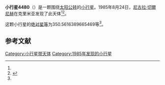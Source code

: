 {{Infobox planet
| bgcolour = #FFFFC0
| name = 4480 Nikitibotania
| symbol = 
| image = 
| caption = 
| discovery = yes
| discovery_ref = 
| discoverer = [[尼古拉·切爾尼赫|尼古拉·切爾尼赫]]
| discovery_site = [[克里米亚|克里米亚]] 
| discovered = 1985年8月24日
| designations = yes
| mp_name = 
| named_after = 
| alt_names = 1985 QM4/ 1936 VF / 1974 VD1 / 1983 CQ
| mp_category = [[主带小行星|主带小行星]]
| orbit_ref = <ref name="a">[http://ssd.jpl.nasa.gov/sbdb.cgi?sstr=4480 4480 Nikitibotania] {{Wayback|url=http://ssd.jpl.nasa.gov/sbdb.cgi?sstr=4480 |date=20201124005419 }}，小行星數據庫瀏覽器（JPL Small-Body Database Browser）－[[美国国家航空航天局|美国国家航空航天局]]喷气推进实验室</ref>
| epoch = 2456400.5 (2013年4月18日更新)
| aphelion = {{convert|2.841525435754763|AU|km|3|abbr=on|lk=out}}
| perihelion = {{convert|2.02193382075705|AU|km|3|abbr=on}}
| semimajor = {{convert|2.431729628255906|AU|km|3|abbr=on}}
| eccentricity = 0.1685203
| period = 1385.068831 [[日|日]]<br />3.79[[儒略年|儒略年]]
| avg_speed = 
| inclination = 3.397639289656976
| asc_node = 50.34273781947456
| mean_anomaly = 
| arg_peri = 350.5616389665469
| satellites = 
| physical_characteristics = yes
| dimensions = 
| mass = 
| density = 
| surface_grav = 
| escape_velocity = 
| sidereal_day = 
| axial_tilt = 
| pole_ecliptic_lat = 
| pole_ecliptic_lon = 
| albedo = 
| temperatures= 
| temp_name1 = 
| mean_temp_1 = 
| max_temp_1 = 
| temp_name2 = 
| max_temp_2 = 
| spectral_type = 
| abs_magnitude = 350.5616389665469
}}

'''小行星4480'''（{{lang-en|4480 Nikitibotania}}）是一颗围绕[[太阳|太阳]][[公转|公转]]的[[小行星|小行星]]。1985年8月24日，[[尼古拉·切爾尼赫|尼古拉·切爾尼赫]]在克里米亚发现了此天体<ref name="a" /><ref>{{cite news|title=小行星列表|url=http://cfa-www.harvard.edu/iau/lists/NumberedMPs.txt|accessdate=2013-07-08|newspaper=哈佛大学|archive-date=2008-05-17|archive-url=https://web.archive.org/web/20080517010638/http://cfa-www.harvard.edu/iau/lists/NumberedMPs.txt|dead-url=no}}</ref>。

这颗小行星的[[绝对星等|绝对星等]]为350.5616389665469等<ref name="a" />。

==参考文献==
{{reflist}}
{{Minor Planet Number|[[小行星4479|小行星4479]]|[[小行星4481|小行星4481]]}}

{{小天体}}

[[Category:小行星带天体|Category:小行星带天体]]
[[Category:1985年发现的小行星|Category:1985年发现的小行星]]

{{asteroid-stub}}